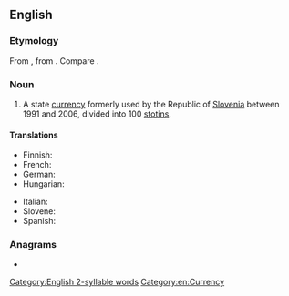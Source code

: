 {{also|Tolar}}
==English==

===Etymology===
From {{bor|en|sl|tolar}}, from {{der|en|de|Thaler||valley}}. Compare {{m|en|dollar}}.

===Noun===
{{en-noun|s|tolarjev}}

# {{lb|en|historical}} A state [[currency]] formerly used by the Republic of [[Slovenia]] between 1991 and 2006, divided into 100 [[stotin]]s.

====Translations====
{{trans-top|currency of the Republic of Slovenia}}
* Finnish: {{t|fi|tolar}}
* French: {{t-needed|fr}}
* German: {{t-needed|de}}
* Hungarian: {{t|hu|tolár}}
{{trans-mid}}
* Italian: {{t-needed|it}}
* Slovene: {{t|sl|tolar}}
* Spanish: {{t+|es|tólar|m}}
{{trans-bottom}}

===Anagrams===
* {{anagrams|en|Toral|rotal|toral}}

[[Category:English 2-syllable words]]
[[Category:en:Currency]]